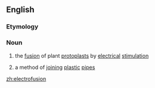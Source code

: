 ==English==

===Etymology===
{{prefix|electro|fusion|lang=en}}

===Noun===
{{en-noun|-}}

# {{context|biology|lang=en}} the [[fusion]] of plant [[protoplast]]s by [[electrical]] [[stimulation]]
# a method of [[joining]] [[plastic]] [[pipe]]s

[[zh:electrofusion]]